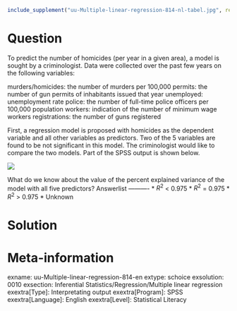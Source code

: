 ```r
include_supplement("uu-Multiple-linear-regression-814-nl-tabel.jpg", recursive = TRUE)
```

Question
========
  
To predict the number of homicides (per year in a given area), a model is sought by a criminologist. Data were collected over the past few years on the following variables:

murders/homicides: the number of murders per 100,000 
permits: the number of gun permits of inhabitants issued that year 
unemployed: unemployment rate 
police: the number of full-time police officers per 100,000 population 
workers: indication of the number of minimum wage workers 
registrations: the number of guns registered

First, a regression model is proposed with homicides as the dependent variable and all other variables as predictors. Two of the 5 variables are found to be not significant in this model. The criminologist would like to compare the two models. Part of the SPSS output is shown below.


![](uu-Multiple-linear-regression-814-nl-tabel.jpg)

What do we know about the value of the percent explained variance of the model with all five predictors? 
Answerlist
----------
* $R^2$ < 0.975
* $R^2$ = 0.975
* $R^2$ > 0.975
* Unknown


Solution
========

Meta-information
================
exname: uu-Multiple-linear-regression-814-en
extype: schoice
exsolution: 0010
exsection: Inferential Statistics/Regression/Multiple linear regression
exextra[Type]: Interpretating output
exextra[Program]: SPSS
exextra[Language]: English
exextra[Level]: Statistical Literacy
